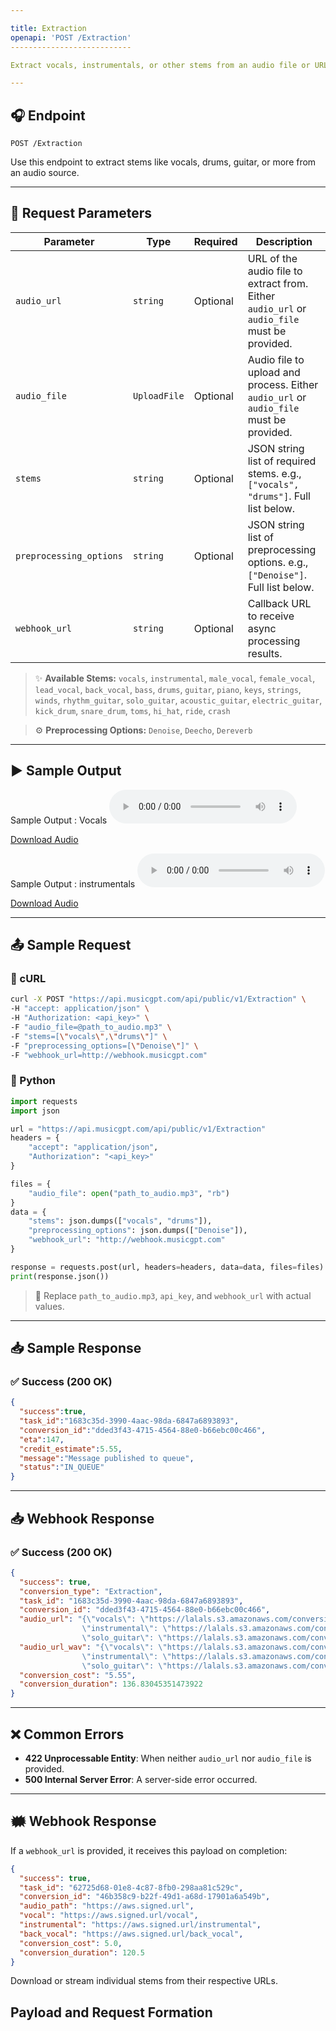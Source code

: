 ```yaml
---

title: Extraction
openapi: 'POST /Extraction'
---------------------------

Extract vocals, instrumentals, or other stems from an audio file or URL, with optional preprocessing. This endpoint supports file uploads or remote URLs and allows webhook callbacks for async updates.

---
```


## 🎧 Endpoint

```http
POST /Extraction
```

Use this endpoint to extract stems like vocals, drums, guitar, or more from an audio source.

---

## 🔢 Request Parameters

| Parameter               | Type         | Required | Description                                                                                 |
| ----------------------- | ------------ | -------- | ------------------------------------------------------------------------------------------- |
| `audio_url`             | `string`     | Optional | URL of the audio file to extract from. Either `audio_url` or `audio_file` must be provided. |
| `audio_file`            | `UploadFile` | Optional | Audio file to upload and process. Either `audio_url` or `audio_file` must be provided.      |
| `stems`                 | `string`     | Optional | JSON string list of required stems. e.g., `["vocals", "drums"]`. Full list below.           |
| `preprocessing_options` | `string`     | Optional | JSON string list of preprocessing options. e.g., `["Denoise"]`. Full list below.            |
| `webhook_url`           | `string`     | Optional | Callback URL to receive async processing results.                                           |

> ✨ **Available Stems:** `vocals`, `instrumental`, `male_vocal`, `female_vocal`, `lead_vocal`, `back_vocal`, `bass`, `drums`, `guitar`, `piano`, `keys`, `strings`, `winds`, `rhythm_guitar`, `solo_guitar`, `acoustic_guitar`, `electric_guitar`, `kick_drum`, `snare_drum`, `toms`, `hi_hat`, `ride`, `crash`

> ⚙️ **Preprocessing Options:** `Denoise`, `Deecho`, `Dereverb`

---
## ▶️ Sample Output

Sample Output : Vocals
<audio controls="1" controlslist="nodownload nofullscreen noremoteplayback" src="https://lalals.s3.amazonaws.com/conversions/1683c35d-3990-4aac-98da-6847a6893893_vocals.mp3">Your browser does not support the audio playback.</audio>

<a href="https://lalals.s3.amazonaws.com/conversions/1683c35d-3990-4aac-98da-6847a6893893_vocals.wav" target="_blank">Download Audio</a>


Sample Output : instrumentals
<audio controls="1" controlslist="nodownload nofullscreen noremoteplayback" src="https://lalals.s3.amazonaws.com/conversions/1683c35d-3990-4aac-98da-6847a6893893_instrumental.mp3">Your browser does not support the audio playback.</audio>

<a href="https://lalals.s3.amazonaws.com/conversions/1683c35d-3990-4aac-98da-6847a6893893_instrumental.wav" target="_blank">Download Audio</a>

---
## 📤 Sample Request

### 🦚 cURL

```bash
curl -X POST "https://api.musicgpt.com/api/public/v1/Extraction" \
-H "accept: application/json" \
-H "Authorization: <api_key>" \
-F "audio_file=@path_to_audio.mp3" \
-F "stems=[\"vocals\",\"drums\"]" \
-F "preprocessing_options=[\"Denoise\"]" \
-F "webhook_url=http://webhook.musicgpt.com"
```

### 🐍 Python

```python
import requests
import json

url = "https://api.musicgpt.com/api/public/v1/Extraction"
headers = {
    "accept": "application/json",
    "Authorization": "<api_key>"
}

files = {
    "audio_file": open("path_to_audio.mp3", "rb")
}
data = {
    "stems": json.dumps(["vocals", "drums"]),
    "preprocessing_options": json.dumps(["Denoise"]),
    "webhook_url": "http://webhook.musicgpt.com"
}

response = requests.post(url, headers=headers, data=data, files=files)
print(response.json())
```

> 🔐 Replace `path_to_audio.mp3`, `api_key`, and `webhook_url` with actual values.

---

## 📥 Sample Response

### ✅ Success (200 OK)

```json
{
  "success":true,
  "task_id":"1683c35d-3990-4aac-98da-6847a6893893",
  "conversion_id":"dded3f43-4715-4564-88e0-b66ebc00c466",
  "eta":147,
  "credit_estimate":5.55,
  "message":"Message published to queue",
  "status":"IN_QUEUE"
}
```

---

## 📥 Webhook Response

### ✅ Success (200 OK)

```json
{
  "success": true, 
  "conversion_type": "Extraction", 
  "task_id": "1683c35d-3990-4aac-98da-6847a6893893", 
  "conversion_id": "dded3f43-4715-4564-88e0-b66ebc00c466", 
  "audio_url": "{\"vocals\": \"https://lalals.s3.amazonaws.com/conversions/1683c35d-3990-4aac-98da-6847a6893893_vocals.mp3\", 
                \"instrumental\": \"https://lalals.s3.amazonaws.com/conversions/1683c35d-3990-4aac-98da-6847a6893893_instrumental.mp3\", 
                \"solo_guitar\": \"https://lalals.s3.amazonaws.com/conversions/1683c35d-3990-4aac-98da-6847a6893893_solo_guitar.mp3\"}", 
  "audio_url_wav": "{\"vocals\": \"https://lalals.s3.amazonaws.com/conversions/1683c35d-3990-4aac-98da-6847a6893893_vocals.wav\", 
                \"instrumental\": \"https://lalals.s3.amazonaws.com/conversions/1683c35d-3990-4aac-98da-6847a6893893_instrumental.wav\", 
                \"solo_guitar\": \"https://lalals.s3.amazonaws.com/conversions/1683c35d-3990-4aac-98da-6847a6893893_solo_guitar.wav\"}", 
  "conversion_cost": "5.55", 
  "conversion_duration": 136.83045351473922
}
```

---

## ❌ Common Errors

* **422 Unprocessable Entity**: When neither `audio_url` nor `audio_file` is provided.
* **500 Internal Server Error**: A server-side error occurred.

---

## 🗰️ Webhook Response

If a `webhook_url` is provided, it receives this payload on completion:

```json
{
  "success": true,
  "task_id": "62725d68-01e8-4c87-8fb0-298aa81c529c",
  "conversion_id": "46b358c9-b22f-49d1-a68d-17901a6a549b",
  "audio_path": "https://aws.signed.url",
  "vocal": "https://aws.signed.url/vocal",
  "instrumental": "https://aws.signed.url/instrumental",
  "back_vocal": "https://aws.signed.url/back_vocal",
  "conversion_cost": 5.0,
  "conversion_duration": 120.5
}
```

Download or stream individual stems from their respective URLs.


## Payload and Request Formation